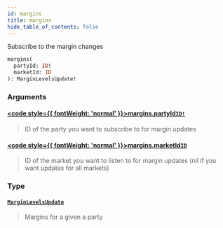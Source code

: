 ```yaml
---
id: margins
title: margins
hide_table_of_contents: false
---
```








Subscribe to the margin changes

```graphql
margins(
  partyId: ID!
  marketId: ID
): MarginLevelsUpdate!
```


### Arguments

#### [<code style={{ fontWeight: 'normal' }}>margins.<b>partyId</b></code>](#)<Bullet />[`ID!`](/testnet/api/graphql/scalars/id) <Badge class="secondary" text="non-null"/> <Badge class="secondary" text="scalar"/>
> ID of the party you want to subscribe to for margin updates
> 

#### [<code style={{ fontWeight: 'normal' }}>margins.<b>marketId</b></code>](#)<Bullet />[`ID`](/testnet/api/graphql/scalars/id) <Badge class="secondary" text="scalar"/>
> ID of the market you want to listen to for margin updates (nil if you want updates for all markets)
> 

### Type

#### [`MarginLevelsUpdate`](/testnet/api/graphql/objects/margin-levels-update) <Badge class="secondary" text="object"/>
> Margins for a given a party
> 






